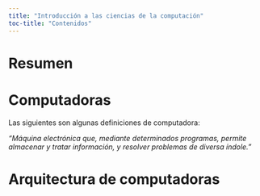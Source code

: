 ```yaml
---
title: "Introducción a las ciencias de la computación"
toc-title: "Contenidos"
---
```


# Resumen

# Computadoras
Las siguientes son algunas definiciones de computadora:

*"Máquina electrónica que, mediante determinados programas, permite almacenar y tratar información, y resolver problemas de diversa índole."*

# Arquitectura de computadoras